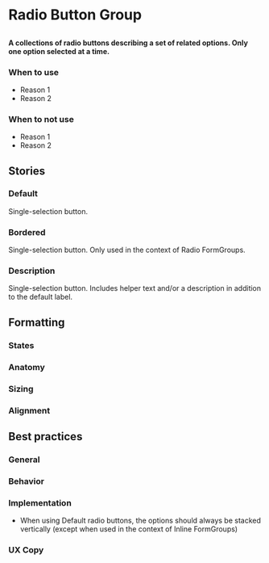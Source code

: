 
# Radio Button Group

##

<h4>
  A collections of radio buttons describing a set of related options. Only one option selected at a time.
</h4>

### When to use 
- Reason 1
- Reason 2

### When to not use
- Reason 1
- Reason 2

## Stories

### Default

Single-selection button.

<Canvas>
  <Story id="design-system-form-elements-radiobuttongroup--default"/>
</Canvas>

### Bordered

Single-selection button. Only used in the context of Radio FormGroups.

<Canvas>
  <Story id="design-system-form-elements-radiobuttongroup--bordered-row"/>
</Canvas>

### Description

Single-selection button. Includes helper text and/or a description in addition to the default label.

<Canvas>
  <Story id="design-system-form-elements-radiobuttongroup--description-row"/>
</Canvas>


## Formatting

### States

### Anatomy 

### Sizing

### Alignment


## Best practices

### General

### Behavior

### Implementation
- When using Default radio buttons, the options should always be stacked vertically (except when used in the context of Inline FormGroups)

### UX Copy
